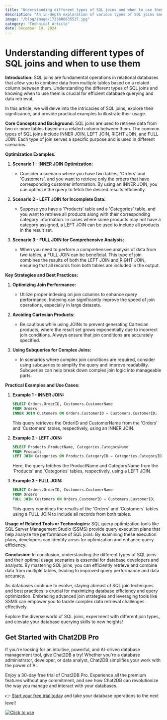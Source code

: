 ```yaml
---
title: "Understanding different types of SQL joins and when to use them"
description: "An in-depth exploration of various types of SQL joins and their optimal usage scenarios."
image: "/blog/image/1733800835537.jpg"
category: "Technical Article"
date: December 10, 2024
---
```


# Understanding different types of SQL joins and when to use them

**Introduction:**
SQL joins are fundamental operations in relational databases that allow you to combine data from multiple tables based on a related column between them. Understanding the different types of SQL joins and knowing when to use them is crucial for efficient database querying and data retrieval.

In this article, we will delve into the intricacies of SQL joins, explore their significance, and provide practical examples to illustrate their usage.

**Core Concepts and Background:**
SQL joins are used to retrieve data from two or more tables based on a related column between them. The common types of SQL joins include INNER JOIN, LEFT JOIN, RIGHT JOIN, and FULL JOIN. Each type of join serves a specific purpose and is used in different scenarios.

**Optimization Examples:**
1. **Scenario 1 - INNER JOIN Optimization:**
   - Consider a scenario where you have two tables, 'Orders' and 'Customers', and you want to retrieve only the orders that have corresponding customer information. By using an INNER JOIN, you can optimize the query to fetch the desired results efficiently.

2. **Scenario 2 - LEFT JOIN for Incomplete Data:**
   - Suppose you have a 'Products' table and a 'Categories' table, and you want to retrieve all products along with their corresponding category information. In cases where some products may not have a category assigned, a LEFT JOIN can be used to include all products in the result set.

3. **Scenario 3 - FULL JOIN for Comprehensive Analysis:**
   - When you need to perform a comprehensive analysis of data from two tables, a FULL JOIN can be beneficial. This type of join combines the results of both the LEFT JOIN and RIGHT JOIN, ensuring that all records from both tables are included in the output.

**Key Strategies and Best Practices:**
1. **Optimizing Join Performance:**
   - Utilize proper indexing on join columns to enhance query performance. Indexing can significantly improve the speed of join operations, especially in large datasets.

2. **Avoiding Cartesian Products:**
   - Be cautious while using JOINs to prevent generating Cartesian products, where the result set grows exponentially due to incorrect join conditions. Always ensure that join conditions are accurately specified.

3. **Using Subqueries for Complex Joins:**
   - In scenarios where complex join conditions are required, consider using subqueries to simplify the query and improve readability. Subqueries can help break down complex join logic into manageable parts.

**Practical Examples and Use Cases:**
1. **Example 1 - INNER JOIN:**
   ```sql
   SELECT Orders.OrderID, Customers.CustomerName
   FROM Orders
   INNER JOIN Customers ON Orders.CustomerID = Customers.CustomerID;
   ```
   This query retrieves the OrderID and CustomerName from the 'Orders' and 'Customers' tables, respectively, using an INNER JOIN.

2. **Example 2 - LEFT JOIN:**
   ```sql
   SELECT Products.ProductName, Categories.CategoryName
   FROM Products
   LEFT JOIN Categories ON Products.CategoryID = Categories.CategoryID;
   ```
   Here, the query fetches the ProductName and CategoryName from the 'Products' and 'Categories' tables, respectively, using a LEFT JOIN.

3. **Example 3 - FULL JOIN:**
   ```sql
   SELECT Orders.OrderID, Customers.CustomerName
   FROM Orders
   FULL JOIN Customers ON Orders.CustomerID = Customers.CustomerID;
   ```
   This query combines the results of the 'Orders' and 'Customers' tables using a FULL JOIN to include all records from both tables.

**Usage of Related Tools or Technologies:**
SQL query optimization tools like SQL Server Management Studio (SSMS) provide query execution plans that help analyze the performance of SQL joins. By examining these execution plans, developers can identify areas for optimization and enhance query efficiency.

**Conclusion:**
In conclusion, understanding the different types of SQL joins and their optimal usage scenarios is essential for database developers and analysts. By mastering SQL joins, you can efficiently retrieve and combine data from multiple tables, leading to improved query performance and data accuracy.

As databases continue to evolve, staying abreast of SQL join techniques and best practices is crucial for maximizing database efficiency and query optimization. Embracing advanced join strategies and leveraging tools like SSMS can empower you to tackle complex data retrieval challenges effectively.

Explore the diverse world of SQL joins, experiment with different join types, and elevate your database querying skills to new heights!


## Get Started with Chat2DB Pro

If you're looking for an intuitive, powerful, and AI-driven database management tool, give Chat2DB a try! Whether you're a database administrator, developer, or data analyst, Chat2DB simplifies your work with the power of AI.

Enjoy a 30-day free trial of Chat2DB Pro. Experience all the premium features without any commitment, and see how Chat2DB can revolutionize the way you manage and interact with your databases.

👉 [Start your free trial today](https://chat2db.ai/pricing) and take your database operations to the next level!


[![Click to use](/image/blog/bg/chat2db.jpg)](https://chat2db.ai/)
